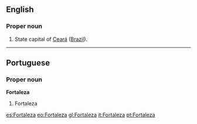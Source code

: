 {{also|fortaleza}}
==English==

===Proper noun===
{{en-proper noun}}

#State capital of [[Ceará]] ([[Brazil]]).

----

==Portuguese==
===Proper noun===
'''Fortaleza'''
#Fortaleza

[[es:Fortaleza]]
[[eo:Fortaleza]]
[[gl:Fortaleza]]
[[it:Fortaleza]]
[[pt:Fortaleza]]